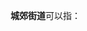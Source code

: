 '''城郊街道'''可以指：
{{PRC admin/disambig|15/22/01/008/000|22/01/82/004/000|44/01/84/003/000}}
{{disambig|cat=四字乡级行政区划消歧义}}